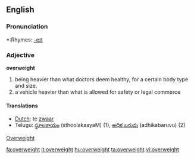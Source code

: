 ==English==

===Pronunciation===
*:Rhymes: [[Rhymes:English:-eɪt|-eɪt]]

=== Adjective ===
'''overweight'''
# being heavier than what doctors deem healthy, for a certain body type and size.
# a vehicle heavier than what is allowed for safety or legal commerce

==== Translations ====
*[[Dutch]]: te [[zwaar]]
*Telugu: [[స్థూలకాయం]] (sthoolakaayaM) (1), [[అధిక బరువు]] (adhikabaruvu) (2)

[http://www.articleworld.org/Overweight Overweight]

[[fa:overweight]]
[[it:overweight]]
[[hu:overweight]]
[[ta:overweight]]
[[vi:overweight]]